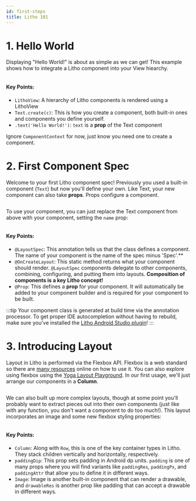 ```yaml
---
id: first-steps 
title: Litho 101
---
```


# 1. Hello World

Displaying "Hello World!" is about as simple as we can get! This example shows how to integrate a Litho component into your View hiearchy.

```java file=../../../sample/src/main/java/com/facebook/samples/litho/onboarding/HelloWorldActivity.java start=start_example end=end_example
```

#### Key Points:
- `LithoView`: A hierarchy of Litho components is rendered using a LithoView
- `Text.create(c)`: This is how you create a component, both built-in ones and components you define yourself.
- `.text('Hello World!')`: `text` is a **prop** of the Text component

Ignore `ComponentContext` for now, just know you need one to create a component.

# 2. First Component Spec

Welcome to your first Litho component spec! Previously you used a built-in component (`Text`) but now you'll define your own. Like Text, your new component can also take **props**. Props configure a component.

```java file=../../../sample/src/main/java/com/facebook/samples/litho/onboarding/FirstComponentSpec.java start=start end=end
```

To use your component, you can just replace the Text component from above with your component, setting the `name` prop:
```java file=../../../sample/src/main/java/com/facebook/samples/litho/onboarding/FirstComponentSpecActivity.java start=start_example end=end_example
```

#### Key Points:
- `@LayoutSpec`: This annotation tells us that the class defines a component. The name of your component is the name of the spec minus 'Spec'.**
- `@OnCreateLayout`: This static method returns what your component should render. `@LayoutSpec` components delegate to other components, combining, configuring, and putting them into layouts. **Composition of components is a key Litho concept!**
- `@Prop`: This defines a **prop** for your component. It will automatically be added to your component builder and is required for your component to be built.

:::tip
Your component class is generated at build time via the annotation processor. To get proper IDE autocompletion without having to rebuild, make sure you've installed the [Litho Android Studio plugin](/docs/devtools/android-studio-plugin)!
:::

# 3. Introducing Layout

Layout in Litho is performed via the Flexbox API. Flexbox is a web standard so there are [many resources](https://css-tricks.com/snippets/css/a-guide-to-flexbox/) online on how to use it. You can also explore using flexbox using the [Yoga Layout Playground](https://yogalayout.com/). In our first usage, we'll just arrange our components in a **Column**.

```java file=../../../sample/src/main/java/com/facebook/samples/litho/onboarding/IntroducingLayoutComponentSpec.java start=start end=end
```

We can also built up more complex layouts, though at some point you'll probably want to extract pieces out into their own components (just like with any function, you don't want a component to do too much!). This layout incorporates an image and some new flexbox styling properties:

```java file=../../../sample/src/main/java/com/facebook/samples/litho/onboarding/LayoutWithImageComponentSpec.java start=start end=end
```

#### Key Points:
- `Column`: Along with `Row`, this is one of the key container types in Litho. They stack children vertically and horizontally, respectively.
- `paddingDip`: This prop sets padding in Android dp units. `padding` is one of many props where you will find variants like `paddingRes`, `paddingPx`, and `paddingAttr` that allow you to define it in different ways.
- `Image`: Image is another built-in component that can render a drawable, and `drawableRes` is another prop like padding that can accept a drawable in different ways.
